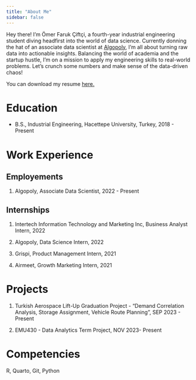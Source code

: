 ```yaml
---
title: "About Me"
sidebar: false 
---
```


Hey there! I'm Ömer Faruk Çiftçi, a fourth-year industrial engineering student diving headfirst into the world of data science. Currently donning the hat of an associate data scientist at [Algopoly](https://www.algopoly.com/), I'm all about turning raw data into actionable insights. Balancing the world of academia and the startup hustle, I'm on a mission to apply my engineering skills to real-world problems. Let's crunch some numbers and make sense of the data-driven chaos!

You can download my resume [here.](OmerFarukCiftci_Resume.pdf)

# Education

-   B.S., Industrial Engineering, Hacettepe University, Turkey, 2018 - Present

# Work Experience

## Employements

1.  Algopoly, Associate Data Scientist, 2022 - Present

## Internships

1.  Intertech Information Technology and Marketing Inc, Business Analyst Intern, 2022

2.  Algopoly, Data Science Intern, 2022

3.  Grispi, Product Management Intern, 2021

4.  Airmeet, Growth Marketing Intern, 2021

# Projects

1.  Turkish Aerospace Lift-Up Graduation Project - "Demand Correlation Analysis, Storage Assignment, Vehicle Route Planning", SEP 2023 - Present

2.  EMU430 - Data Analytics Term Project, NOV 2023- Present

# Competencies

R, Quarto, Git, Python

